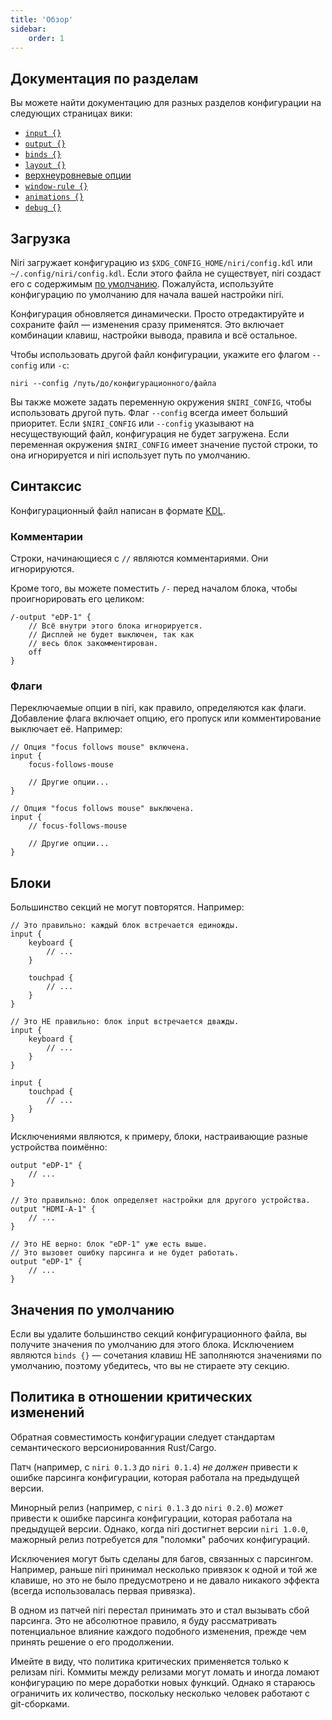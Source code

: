 ```yaml
---
title: 'Обзор'
sidebar:
    order: 1
---
```


## Документация по разделам

Вы можете найти документацию для разных разделов конфигурации на следующих
страницах вики:

-   [`input {}`](/niri/configuration/input)
-   [`output {}`](/niri/configuration/output)
-   [`binds {}`](/niri/configuration/binds)
-   [`layout {}`](#)
-   [верхнеуровневые опции](#)
-   [`window-rule {}`](#)
-   [`animations {}`](#)
-   [`debug {}`](#)

## Загрузка

Niri загружает конфигурацию из `$XDG_CONFIG_HOME/niri/config.kdl` или `~/.config/niri/config.kdl`.
Если этого файла не существует, niri создаст его с содержимым
[по умолчанию](https://github.com/YaLTeR/niri/blob/main/resources/default-config.kdl).
Пожалуйста, используйте конфигурацию по умолчанию для начала вашей настройки niri.

Конфигурация обновляется динамически. Просто отредактируйте и сохраните файл &mdash;
изменения сразу применятся. Это включает комбинации клавиш, настройки вывода, правила
и всё остальное.

Чтобы использовать другой файл конфигурации, укажите его флагом `--config` или `-c`:

```shell
niri --config /путь/до/конфигурационного/файла
```

Вы также можете задать переменную окружения `$NIRI_CONFIG`, чтобы использовать другой
путь. Флаг `--config` всегда имеет больший приоритет. Если `$NIRI_CONFIG` или `--config`
указывают на несуществующий файл, конфигурация не будет загружена. 
Если переменная окружения `$NIRI_CONFIG` имеет значение пустой строки,
то она игнорируется и niri использует путь по умолчанию.

## Синтаксис

Конфигурационный файл написан в формате [KDL](https://kdl.dev/).

### Комментарии

Строки, начинающиеся с `//` являются комментариями. Они игнорируются.

Кроме того, вы можете поместить `/-` перед началом блока, чтобы
проигнорировать его целиком:

```kdl
/-output "eDP-1" {
    // Всё внутри этого блока игнорируется.
    // Дисплей не будет выключен, так как
    // весь блок закомментирован.
    off
}
```

### Флаги

Переключаемые опции в niri, как правило, определяются как флаги.
Добавление флага включает опцию, его пропуск или комментирование
выключает её. Например:

```kdl
// Опция "focus follows mouse" включена.
input {
    focus-follows-mouse

    // Другие опции...
}
```

```kdl
// Опция "focus follows mouse" выключена.
input {
    // focus-follows-mouse

    // Другие опции...
}
```

## Блоки

Большинство секций не могут повторятся. Например:

```kdl
// Это правильно: каждый блок встречается единожды.
input {
    keyboard {
        // ...
    }

    touchpad {
        // ...
    }
}
```

```kdl
// Это НЕ правильно: блок input встречается дважды.
input {
    keyboard {
        // ...
    }
}

input {
    touchpad {
        // ...
    }
}
```

Исключениями являются, к примеру, блоки, настраивающие разные устройства
поимённо:


```kdl
output "eDP-1" {
    // ...
}

// Это правильно: блок определяет настройки для другого устройства.
output "HDMI-A-1" {
    // ...
}

// Это НЕ верно: блок "eDP-1" уже есть выше.
// Это вызовет ошибку парсинга и не будет работать.
output "eDP-1" {
    // ...
}
```

## Значения по умолчанию

Если вы удалите большинство секций конфигурационного файла,
вы получите значения по умолчанию для этого блока.
Исключением являются `binds {}` &mdash; сочетания клавиш НЕ заполняются
значениями по умолчанию, поэтому убедитесь, что вы не стираете эту секцию.

## Политика в отношении критических изменений

Обратная совместимость конфигурации следует стандартам семантического
версионированния Rust/Cargo.

Патч (например, с `niri 0.1.3` до `niri 0.1.4`) *не должен* привести к ошибке
парсинга конфигурации, которая работала на предыдущей версии.

Минорный релиз (например, с `niri 0.1.3` до `niri 0.2.0`) *может* привести к
ошибке парсинга конфигурации, которая работала на предыдущей версии.
Однако, когда niri достигнет версии `niri 1.0.0`, мажорный релиз потребуется
для "поломки" рабочих конфигураций.

Исключениея могут быть сделаны для багов, связанных с парсингом.
Например, раньше niri принимал несколько привязок к одной и той же клавише,
но это не было предусмотрено и не давало никакого эффекта
(всегда использовалась первая привязка).

В одном из патчей niri перестал принимать это и стал вызывать сбой парсинга.
Это не абсолютное правило, я буду рассматривать потенциальное влияние каждого
подобного изменения, прежде чем принять решение о его продолжении.

Имейте в виду, что политика  критических применяется только к релизам niri.
Коммиты между релизами могут ломать и иногда ломают конфигурацию по мере
доработки новых функций. Однако я стараюсь ограничить их количество, поскольку
несколько человек работают с git-сборками.
